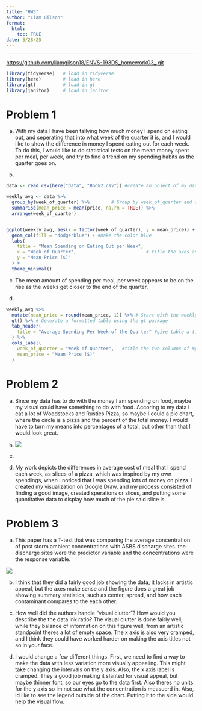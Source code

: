 ```yaml
---
title: "HW3"
author: "Liam Gilson"
format:
  html:
    toc: TRUE
date: 5/28/25
---
```


------------------------------------------------------------------------

<https://github.com/liamgilson18/ENVS-193DS_homework03_.git>

```r
library(tidyverse)   # load in tidyverse
library(here)        # load in here
library(gt)          # load in gt
library(janitor)     # load in janitor

```

# Problem 1

a.  With my data I have been tallying how much money I spend on eating out, and seperating that into what week of the quarter it is, and I would like to show the difference in money I spend eating out for each week. To do this, I would like to do statistical tests on the mean money spent per meal, per week, and try to find a trend on my spending habits as the quarter goes on.

b.  

```r

data <- read_csv(here("data", "Book2.csv")) #create an object of my data

weekly_avg <- data %>%
  group_by(week_of_quarter) %>%        # Group by week_of_quarter and compute mean price
  summarise(mean_price = mean(price, na.rm = TRUE)) %>%
  arrange(week_of_quarter)


ggplot(weekly_avg, aes(x = factor(week_of_quarter), y = mean_price)) +  # Plot: Mean price per week of the quarter
  geom_col(fill = "dodgerblue") + #make the color blue
  labs(
    title = "Mean Spending on Eating Out per Week",
    x = "Week of Quarter",                          # title the axes and visual
    y = "Mean Price ($)"
  ) +
  theme_minimal()
```

c.  The mean amount of spending per meal, per week appears to be on the rise as the weeks get closer to the end of the quarter.

d.  

```r
weekly_avg %>% 
  mutate(mean_price = round(mean_price, 1)) %>% # Start with the weekly_avg data frame
  gt() %>% # Generate a formatted table using the gt package
  tab_header(
    title = "Average Spending Per Week of the Quarter" #give table a title
  ) %>%
  cols_label(
    week_of_quarter = "Week of Quarter",   #title the two columns of my table
    mean_price = "Mean Price ($)"
  )
```

# Problem 2

a.  Since my data has to do with the money I am spending on food, maybe my visual could have something to do with food. Accoring to my data I eat a lot of Woodstocks and Rusties Pizza, so maybe I could a pie chart, where the circle is a pizza and the percent of the total money. I would have to turn my means into percentages of a total, but other than that I would look great.

b.  ![](InitialSketch.png)

c.  

d.  My work depicts the differences in average cost of meal that I spend each week, as slices of a pizza, which was inspired by my own spendings, when I noticed that I was spending lots of money on pizza. I created my visualization on Google Draw, and my process consisted of finding a good image, created sperations or slices, and putting some quantitative data to display how much of the pie said slice is.

# Problem 3

a.  This paper has a T-test that was comparing the average concentration of post storm ambient concentrations with ASBS discharge sites. the discharge sites were the predictor variable and the concentrations were the response variable.

![](3rdImage.png)

b.  I think that they did a fairly good job showing the data, it lacks in artistic appeal, but the axes make sense and the figure does a great job showing summary statistics, such as center, spread, and how each contaminant compares to the each other.

c.  How well did the authors handle “visual clutter”? How would you describe the the data:ink ratio? The visual clutter is done fairly well, while they balance of information on this figure well, from an artistic standpoint theres a lot of empty space. The x axis is also very cramped, and I think they could have worked harder on making the axis titles not so in your face.

d.  I would change a few different things. First, we need to find a way to make the data with less variation more visually appealing. This might take changing the intervals on the y axis. Also, the x axis label is cramped. They a good job making it slanted for visual appeal, but maybe thinner font, so our eyes go to the data first. Also theres no units for the y axis so im not sue what the concentration is measuerd in. Also, id like to see the legend outside of the chart. Putting it to the side would help the visual flow.
